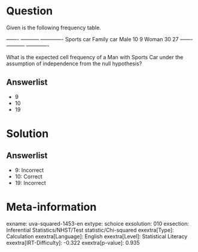 Question
========

Given is the following frequency table.

  ------- ----------- ------------- Sports car Family car Male 10 9 Woman 30 27 ------- ----------- -------------

What is the expected cell frequency of a Man with Sports Car under the assumption of independence from the null hypothesis?

Answerlist
----------

* 9
* 10
* 19

Solution
========

Answerlist
----------

* 9: Incorrect
* 10: Correct
* 19: Incorrect

Meta-information
================
exname: uva-squared-1453-en
extype: schoice
exsolution: 010
exsection: Inferential Statistics/NHST/Test statistic/Chi-squared
exextra[Type]: Calculation
exextra[Language]: English
exextra[Level]: Statistical Literacy
exextra[IRT-Difficulty]: -0.322
exextra[p-value]: 0.935
